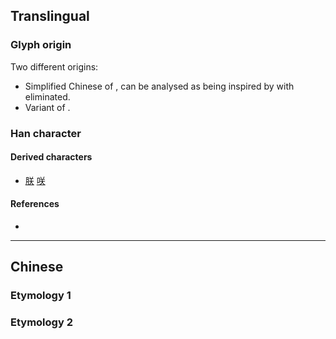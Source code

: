 {{character info/new}}
{{also|灷|天|關}}
==Translingual==
{{Han simplified forms|關|関|关}}

===Glyph origin===
Two different origins:
* Simplified Chinese of {{l|zh|關}}, can be analysed as being inspired by {{l|zh|関}} with {{l|zh|門}} eliminated.
* Variant of {{l|mul|笑}}.

===Han character===
{{Han char|rn=12|rad=八|as=04|sn=6|four=8080|canj=TK|ids=⿱丷天 <small>(G)</small>,⿱八天 <small>(T)</small>}}
{{stroke order|stroke=6}}

====Derived characters====
* [[朕]] [[咲]]

====References====
* {{Han ref|kx=0127.070|hdz=10242.070|uh=5173}} <!--Kangxi: See talk page.-->

----

==Chinese==

===Etymology 1===
{{zh-see|関}}

===Etymology 2===
{{zh-see|笑|v}}